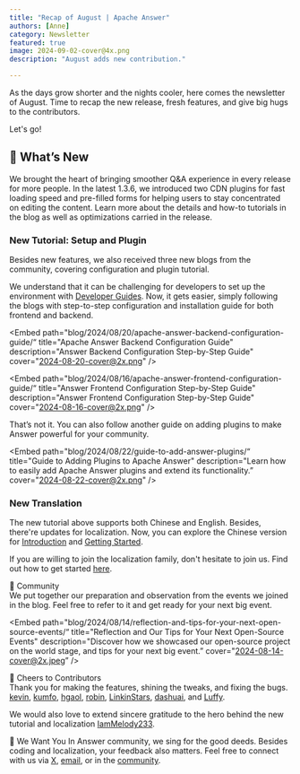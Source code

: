 ```yaml
---
title: "Recap of August | Apache Answer"
authors: [Anne]
category: Newsletter
featured: true
image: 2024-09-02-cover@4x.png
description: "August adds new contribution."

---
```


As the days grow shorter and the nights cooler, here comes the newsletter of August. Time to recap the new release, fresh features, and give big hugs to the contributors.

Let's go!

## 🌟 What’s New

We brought the heart of bringing smoother Q&A experience in every release for more people. In the latest 1.3.6, we introduced two CDN plugins for fast loading speed and pre-filled forms for helping users to stay concentrated on editing the content. 
Learn more about the details and how-to tutorials in the blog as well as optimizations carried in the release. 


<Embed
  path="/2024/08/15/answer-1.3.6-release"
  title="Say Hi to Answer 1.3.6: Faster and Easier"
  description="This update brings features and improvements designed to enhance both user experience and loading speed."
  cover="2024-08-15-cover@2x.png"
 />



### New Tutorial: Setup and Plugin

Besides new features, we also received three new blogs from the community, covering configuration and plugin tutorial. 

We understand that it can be challenging for developers to set up the environment with [Developer Guides](https://answer.apache.org/docs/development). Now, it gets easier, simply following the blogs with step-to-step configuration and installation guide for both frontend and backend. 

<Embed
  path="blog/2024/08/20/apache-answer-backend-configuration-guide/“
  title="Apache Answer Backend Configuration Guide"
  description="Answer Backend Configuration Step-by-Step Guide"
  cover="2024-08-20-cover@2x.png"
 />


<Embed
  path="blog/2024/08/16/apache-answer-frontend-configuration-guide/“
  title="Answer Frontend Configuration Step-by-Step Guide"
  description="Answer Frontend Configuration Step-by-Step Guide"
  cover="2024-08-16-cover@2x.png"
 />

That’s not it. You can also follow another guide on adding plugins to make Answer powerful for your community. 

<Embed
  path="blog/2024/08/22/guide-to-add-answer-plugins/“
  title="Guide to Adding Plugins to Apache Answer"
  description="Learn how to easily add Apache Answer plugins and extend its functionality.”
  cover="2024-08-22-cover@2x.png"
 />

### New Translation 
The new tutorial above supports both Chinese and English. Besides, there're updates for localization. Now, you can explore the Chinese version for [Introduction](https://answer.apache.org/zh-CN/docs) and [Getting Started](https://answer.apache.org/zh-CN/docs/installation). 

If you are willing to join the localization family, don't hesitate to join us. Find out how to get started [here](https://answer.apache.org/community/translation/). 

🫶 Community     
We put together our preparation and observation from the events we joined in the blog. Feel free to refer to it and get ready for your next big event.

<Embed
  path="blog/2024/08/14/reflection-and-tips-for-your-next-open-source-events/“
  title="Reflection and Our Tips for Your Next Open-Source Events"
  description="Discover how we showcased our open-source project on the world stage, and tips for your next big event.”
  cover="2024-08-14-cover@2x.jpeg”
 />


🙌 Cheers to Contributors   
Thank you for making the features, shining the tweaks, and fixing the bugs.
[kevin](https://github.com/kevingil), [kumfo](https://github.com/kumfo), [hgaol](https://github.com/hgaol), [robin](https://github.com/robinv8), [LinkinStars](https://github.com/LinkinStars), [dashuai](https://github.com/shuashuai), and [Luffy](https://github.com/sy-records). 

We would also love to extend sincere gratitude to the hero behind the new tutorial and localization [IamMelody233](https://github.com/IamMelody233).

🤲 We Want You
In Answer community, we sing for the good deeds. Besides coding and localization, your feedback also matters. Feel free to connect with us via [X](https://x.com/AnswerDev), [email](dev@answer.apache.org), or in the [community](https://meta.answer.dev/). 